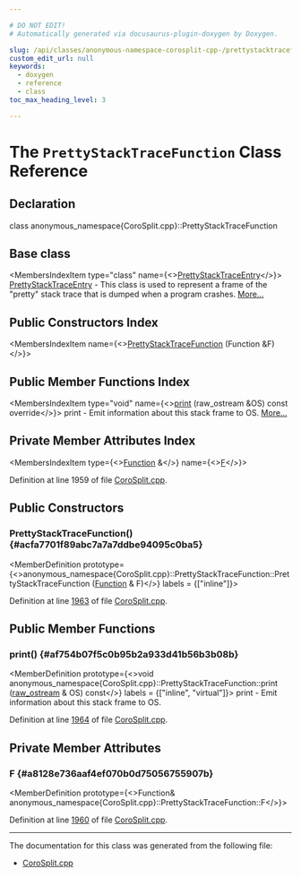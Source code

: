 ```yaml
---

# DO NOT EDIT!
# Automatically generated via docusaurus-plugin-doxygen by Doxygen.

slug: /api/classes/anonymous-namespace-corosplit-cpp-/prettystacktracefunction
custom_edit_url: null
keywords:
  - doxygen
  - reference
  - class
toc_max_heading_level: 3

---
```





# The `PrettyStackTraceFunction` Class Reference

<DoxygenPage pluginConfig={pluginConfig}>



## Declaration

<CodeBlock>class anonymous_namespace{CoroSplit.cpp}::PrettyStackTraceFunction</CodeBlock>

## Base class

<MembersIndex>

<MembersIndexItem
  type="class"
  name={<><a href="/docs/api/classes/llvm/prettystacktraceentry">PrettyStackTraceEntry</a></>}>
<a href="/docs/api/classes/llvm/prettystacktraceentry">PrettyStackTraceEntry</a> - This class is used to represent a frame of the &quot;pretty&quot; stack trace that is dumped when a program crashes. <a href="/docs/api/classes/llvm/prettystacktraceentry/#details">More...</a>
</MembersIndexItem>

</MembersIndex>

## Public Constructors Index

<MembersIndex>

<MembersIndexItem
  name={<><a href="#acfa7701f89abc7a7a7ddbe94095c0ba5">PrettyStackTraceFunction</a> (Function &amp;F)</>}>
</MembersIndexItem>

</MembersIndex>

## Public Member Functions Index

<MembersIndex>

<MembersIndexItem
  type="void"
  name={<><a href="#af754b07f5c0b95b2a933d41b56b3b08b">print</a> (raw&#95;ostream &amp;OS) const override</>}>
print - Emit information about this stack frame to OS. <a href="#af754b07f5c0b95b2a933d41b56b3b08b">More...</a>
</MembersIndexItem>

</MembersIndex>

## Private Member Attributes Index

<MembersIndex>

<MembersIndexItem
  type={<><a href="/docs/api/classes/llvm/function">Function</a> &amp;</>}
  name={<><a href="#a8128e736aaf4ef070b0d75056755907b">F</a></>}>
</MembersIndexItem>

</MembersIndex>


Definition at line 1959 of file <a href="/docs/api/files/lib/lib/transforms/lib/transforms/coroutines/corosplit-cpp">CoroSplit.cpp</a>.

<SectionDefinition>

## Public Constructors

### PrettyStackTraceFunction() {#acfa7701f89abc7a7a7ddbe94095c0ba5}

<MemberDefinition
  prototype={<>anonymous&#95;namespace&#123;CoroSplit.cpp&#125;::PrettyStackTraceFunction::PrettyStackTraceFunction (<a href="/docs/api/classes/llvm/function">Function</a> &amp; F)</>}
  labels = {["inline"]}>

Definition at line <a href="/docs/api/files/lib/lib/transforms/lib/transforms/coroutines/corosplit-cpp/#l01963">1963</a> of file <a href="/docs/api/files/lib/lib/transforms/lib/transforms/coroutines/corosplit-cpp">CoroSplit.cpp</a>.
</MemberDefinition>

</SectionDefinition>

<SectionDefinition>

## Public Member Functions

### print() {#af754b07f5c0b95b2a933d41b56b3b08b}

<MemberDefinition
  prototype={<>void anonymous&#95;namespace&#123;CoroSplit.cpp&#125;::PrettyStackTraceFunction::print (<a href="/docs/api/classes/llvm/raw-ostream">raw&#95;ostream</a> &amp; OS) const</>}
  labels = {["inline", "virtual"]}>
print - Emit information about this stack frame to OS.

Definition at line <a href="/docs/api/files/lib/lib/transforms/lib/transforms/coroutines/corosplit-cpp/#l01964">1964</a> of file <a href="/docs/api/files/lib/lib/transforms/lib/transforms/coroutines/corosplit-cpp">CoroSplit.cpp</a>.
</MemberDefinition>

</SectionDefinition>

<SectionDefinition>

## Private Member Attributes

### F {#a8128e736aaf4ef070b0d75056755907b}

<MemberDefinition
  prototype={<>Function&amp; anonymous&#95;namespace&#123;CoroSplit.cpp&#125;::PrettyStackTraceFunction::F</>}>

Definition at line <a href="/docs/api/files/lib/lib/transforms/lib/transforms/coroutines/corosplit-cpp/#l01960">1960</a> of file <a href="/docs/api/files/lib/lib/transforms/lib/transforms/coroutines/corosplit-cpp">CoroSplit.cpp</a>.
</MemberDefinition>

</SectionDefinition>

<hr/>

The documentation for this class was generated from the following file:

<ul>
<li><a href="/docs/api/files/lib/lib/transforms/lib/transforms/coroutines/corosplit-cpp">CoroSplit.cpp</a></li>
</ul>

</DoxygenPage>
